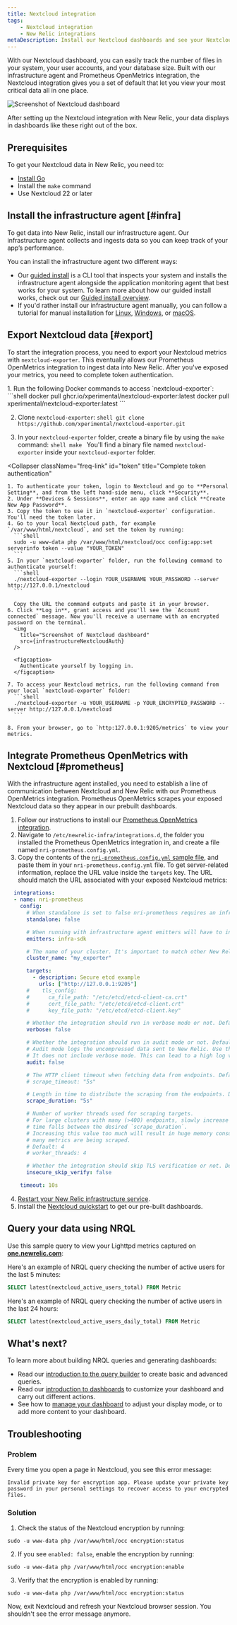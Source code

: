 ```yaml
---
title: Nextcloud integration
tags:
    - Nextcloud integration
    - New Relic integrations
metaDescription: Install our Nextcloud dashboards and see your Nextcloud performance data in New Relic.
---
```




With our Nextcloud dashboard, you can easily track the number of files in your system, your user accounts, and your database size. Built with our infrastructure agent and Prometheus OpenMetrics integration, the Nextcloud integration gives you a set of default <InlinePopover type="dashboards" /> that let you view your most critical data all in one place. 

<img
    title="Screenshot of Nextcloud dashboard"
    src={infrastructureNextcloudIntegration}
/>

<figcaption>
After setting up the Nextcloud integration with New Relic, your data displays in dashboards like these right out of the box. 
</figcaption>

## Prerequisites

To get your Nextcloud data in New Relic, you need to:

* [Install Go](https://go.dev/doc/install)
* Install the `make` command
* Use Nextcloud 22 or later

## Install the infrastructure agent [#infra]

To get data into New Relic, install our infrastructure agent. Our infrastructure agent collects and ingests data so you can keep track of your app’s performance.

You can install the infrastructure agent two different ways: 

* Our [guided install](https://one.newrelic.com/nr1-core?state=4f81feab-35f7-e97e-9903-52510f8542bd) is a CLI tool that inspects your system and installs the infrastructure agent alongside the application monitoring agent that best works for your system. To learn more about how our guided install works, check out our [Guided install overview](/docs/infrastructure/host-integrations/installation/new-relic-guided-install-overview). 
* If you'd rather install our infrastructure agent manually, you can follow a tutorial for manual installation for [Linux](/docs/infrastructure/install-infrastructure-agent/linux-installation/install-infrastructure-monitoring-agent-linux), [Windows](/docs/infrastructure/install-infrastructure-agent/windows-installation/install-infrastructure-monitoring-agent-windows/), or [macOS](/docs/infrastructure/install-infrastructure-agent/macos-installation/install-infrastructure-monitoring-agent-macos/). 

## Export Nextcloud data [#export]

To start the integration process, you need to export your Nextcloud metrics with `nextcloud-exporter`. This eventually allows our Prometheus OpenMetrics integration to ingest data into New Relic. After you've exposed your metrics, you need to complete token authentication.

<CollapserGroup>
  <Collapser
    className="freq-link"
    id="export"
    title="Export your Nextcloud data"
  >
  1. Run the following Docker commands to access `nextcloud-exporter`:
    ```shell
    docker pull ghcr.io/xperimental/nextcloud-exporter:latest
    docker pull xperimental/nextcloud-exporter:latest
    ```

  2. Clone `nextcloud-exporter`:
    ```shell
    git clone https://github.com/xperimental/nextcloud-exporter.git
    ```

  3. In your `nextcloud-exporter` folder, create a binary file by using the `make` command:
    ```shell
    make
    ```
    You'll find a binary file named `nextcloud-exporter` inside your `nextcloud-exporter` folder.
  </Collapser>

  <Collapser
    className="freq-link"
    id="token"
    title="Complete token authentication"
  >

    1. To authenticate your token, login to Nextcloud and go to **Personal Setting**, and from the left hand-side menu, click **Security**.
    2. Under **Devices & Sessions**, enter an app name and click **Create New App Password**.
    3. Copy the token to use it in `nextcloud-exporter` configuration. You'll need the token later.
    4. Go to your local Nextcloud path, for example `/var/www/html/nextcloud`, and set the token by running:
      ```shell
      sudo -u www-data php /var/www/html/nextcloud/occ config:app:set serverinfo token --value "YOUR_TOKEN"
      ```
    5. In your `nextcloud-exporter` folder, run the following command to authenticate yourself:
      ```shell
      ./nextcloud-exporter --login YOUR_USERNAME YOUR_PASSWORD --server http://127.0.0.1/nextcloud
      ```

      Copy the URL the command outputs and paste it in your browser.
    6. Click **Log in**, grant access and you'll see the `Account connected` message. Now you'll receive a username with an encrypted password on the terminal.
      <img
        title="Screenshot of Nextcloud dashboard"
        src={infrastructureNextcloudAuth}
      />

      <figcaption>
        Authenticate yourself by logging in. 
      </figcaption>

    7. To access your Nextcloud metrics, run the following command from your local `nextcloud-exporter` folder:
      ```shell
      ./nextcloud-exporter -u YOUR_USERNAME -p YOUR_ENCRYPTED_PASSWORD --server http://127.0.0.1/nextcloud
      ```

    8. From your browser, go to `http:127.0.0.1:9205/metrics` to view your metrics. 
  </Collapser>
</CollapserGroup>

## Integrate Prometheus OpenMetrics with Nextcloud [#prometheus]

With the infrastructure agent installed, you need to establish a line of communication between Nextcloud and New Relic with our Prometheus OpenMetrics integration. Prometheus OpenMetrics scrapes your exposed Nextcloud data so they appear in our prebuilt dashboards.

1. Follow our instructions to install our [Prometheus OpenMetrics integration](/docs/infrastructure/prometheus-integrations/install-configure-openmetrics/install-update-or-uninstall-your-prometheus-openmetrics-integration). 
2. Navigate to `/etc/newrelic-infra/integrations.d`, the folder you installed the Prometheus OpenMetrics integration in, and create a file named `nri-prometheus.config.yml`.
3. Copy the contents of the [`nri-prometheus.config.yml` sample file](https://github.com/newrelic/nri-prometheus/blob/main/configs/nri-prometheus-config.yml.sample), and paste them in your `nri-prometheus.config.yml` file. To get server-related information, replace the URL value inside the `targets` key. The URL should match the URL associated with your exposed Nextcloud metrics:
  ```yml
    integrations:
    - name: nri-prometheus
      config:
        # When standalone is set to false nri-prometheus requires an infrastructure agent to work and send data. Defaults to true
        standalone: false

        # When running with infrastructure agent emitters will have to include infra-sdk
        emitters: infra-sdk

        # The name of your cluster. It's important to match other New Relic products to relate the data.
        cluster_name: "my_exporter"

        targets:
          - description: Secure etcd example
            urls: ["http://127.0.0.1:9205"]
        #    tls_config:
        #      ca_file_path: "/etc/etcd/etcd-client-ca.crt"
        #      cert_file_path: "/etc/etcd/etcd-client.crt"
        #      key_file_path: "/etc/etcd/etcd-client.key"

        # Whether the integration should run in verbose mode or not. Defaults to false.
        verbose: false

        # Whether the integration should run in audit mode or not. Defaults to false.
        # Audit mode logs the uncompressed data sent to New Relic. Use this to log all data sent.
        # It does not include verbose mode. This can lead to a high log volume, use with care.
        audit: false

        # The HTTP client timeout when fetching data from endpoints. Defaults to "5s" if it is not set.
        # scrape_timeout: "5s"

        # Length in time to distribute the scraping from the endpoints. Default to "30s" if it is not set.
        scrape_duration: "5s"

        # Number of worker threads used for scraping targets.
        # For large clusters with many (>400) endpoints, slowly increase until scrape
        # time falls between the desired `scrape_duration`.
        # Increasing this value too much will result in huge memory consumption if too
        # many metrics are being scraped.
        # Default: 4
        # worker_threads: 4

        # Whether the integration should skip TLS verification or not. Defaults to false.
        insecure_skip_verify: false

      timeout: 10s
  ```
    
4. [Restart your New Relic infrastructure service](/docs/infrastructure/install-infrastructure-agent/manage-your-agent/start-stop-restart-infrastructure-agent).
5. Install the [Nextcloud quickstart](https://newrelic.com/instant-observability/nextcloud) to get our pre-built dashboards.
    
## Query your data using NRQL

Use this sample query to view your Lighttpd metrics captured on **[one.newrelic.com](https://one.newrelic.com/all-capabilities)**:

Here's an example of NRQL query checking the number of active users for the last 5 minutes:
  ```sql
  SELECT latest(nextcloud_active_users_total) FROM Metric
  ```

Here's an example of NRQL query checking the number of active users in the last 24 hours:
  ```sql
  SELECT latest(nextcloud_active_users_daily_total) FROM Metric
  ```

## What's next?

To learn more about building NRQL queries and generating dashboards:

* Read our [introduction to the query builder](/docs/query-your-data/explore-query-data/query-builder/introduction-query-builder) to create basic and advanced queries.
* Read our [introduction to dashboards](/docs/query-your-data/explore-query-data/dashboards/introduction-dashboards) to customize your dashboard and carry out different actions.
* See how to [manage your dashboard](/docs/query-your-data/explore-query-data/dashboards/manage-your-dashboard) to adjust your <InlinePopover type="dashboards" /> display mode, or to add more content to your dashboard. 
    
## Troubleshooting
    
### Problem

Every time you open a page in Nextcloud, you see this error message:

```shell
Invalid private key for encryption app. Please update your private key password in your personal settings to recover access to your encrypted files.
```

### Solution
    
1. Check the status of the Nextcloud encryption by running:
  ```shell
  sudo -u www-data php /var/www/html/occ encryption:status
  ```
    
2. If you see `enabled: false`, enable the encryption by running:
  ```shell
  sudo -u www-data php /var/www/html/occ encryption:enable
  ```
    
3. Verify that the encryption is enabled by running:
  ```shell
  sudo -u www-data php /var/www/html/occ encryption:status
  ```
    
Now, exit Nextcloud and refresh your Nextcloud browser session. You shouldn't see the error message anymore.
